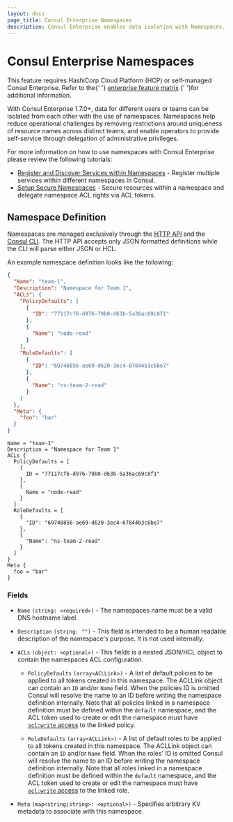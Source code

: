 ```yaml
---
layout: docs
page_title: Consul Enterprise Namespaces
description: Consul Enterprise enables data isolation with Namespaces.
---
```


# Consul Enterprise Namespaces

<EnterpriseAlert>
  This feature requires
  HashiCorp Cloud Platform (HCP) or self-managed Consul Enterprise.
  Refer to the{' '}
  <a href="/docs/enterprise#consul-enterprise-feature-availability">enterprise feature matrix</a>
  {' '}for additional information.
</EnterpriseAlert>

With Consul Enterprise 1.7.0+, data for different users or teams
can be isolated from each other with the use of namespaces. Namespaces help reduce operational challenges
by removing restrictions around uniqueness of resource names across distinct teams, and enable operators
to provide self-service through delegation of administrative privileges.

For more information on how to use namespaces with Consul Enterprise please review the following tutorials:

- [Register and Discover Services within Namespaces](/consul/tutorials/namespaces/namespaces-share-datacenter-access?utm_source=docs) - Register multiple services within different namespaces in Consul.
- [Setup Secure Namespaces](/consul/tutorials/namespaces/namespaces-secure-shared-access?utm_source=docs) - Secure resources within a namespace and delegate namespace ACL rights via ACL tokens.

## Namespace Definition

Namespaces are managed exclusively through the [HTTP API](/api-docs/namespaces) and the [Consul CLI](/commands/namespace).
The HTTP API accepts only JSON formatted definitions while the CLI will parse either JSON or HCL.

An example namespace definition looks like the following:

<CodeTabs>

```json
{
  "Name": "team-1",
  "Description": "Namespace for Team 1",
  "ACLs": {
    "PolicyDefaults": [
      {
        "ID": "77117cf6-d976-79b0-d63b-5a36ac69c8f1"
      },
      {
        "Name": "node-read"
      }
    ],
    "RoleDefaults": [
      {
        "ID": "69748856-ae69-d620-3ec4-07844b3c6be7"
      },
      {
        "Name": "ns-team-2-read"
      }
    ]
  },
  "Meta": {
    "foo": "bar"
  }
}
```

```hcl
Name = "team-1"
Description = "Namespace for Team 1"
ACLs {
  PolicyDefaults = [
    {
      ID = "77117cf6-d976-79b0-d63b-5a36ac69c8f1"
    },
    {
      Name = "node-read"
    }
  ]
  RoleDefaults = [
    {
      "ID": "69748856-ae69-d620-3ec4-07844b3c6be7"
    },
    {
      "Name": "ns-team-2-read"
    }
  ]
}
Meta {
  foo = "bar"
}
```

</CodeTabs>

### Fields

- `Name` `(string: <required>)` - The namespaces name must be a valid DNS hostname label.

- `Description` `(string: "")` - This field is intended to be a human readable description of the
  namespace's purpose. It is not used internally.

- `ACLs` `(object: <optional>)` - This fields is a nested JSON/HCL object to contain the namespaces
  ACL configuration.

  - `PolicyDefaults` `(array<ACLLink>)` - A list of default policies to be applied to all tokens
    created in this namespace. The ACLLink object can contain an `ID` and/or `Name` field. When the
    policies ID is omitted Consul will resolve the name to an ID before writing the namespace
    definition internally. Note that all policies linked in a namespace definition must be defined
    within the `default` namespace, and the ACL token used to create or edit the
    namespace must have [`acl:write` access](/docs/security/acl/acl-rules#acl-resource-rules) to the linked policy.

  - `RoleDefaults` `(array<ACLLink>)` - A list of default roles to be applied to all tokens
    created in this namespace. The ACLLink object can contain an `ID` and/or `Name` field. When the
    roles' ID is omitted Consul will resolve the name to an ID before writing the namespace
    definition internally. Note that all roles linked in a namespace definition must be defined
    within the `default` namespace, and the ACL token used to create or edit the
    namespace must have [`acl:write` access](/docs/security/acl/acl-rules#acl-resource-rules) to the linked role.

- `Meta` `(map<string|string>: <optional>)` - Specifies arbitrary KV metadata to associate with
  this namespace.
